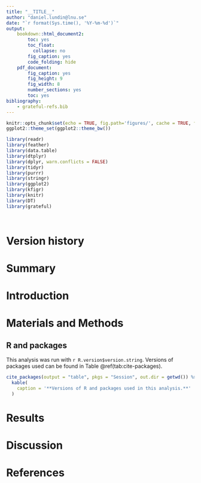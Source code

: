 ```yaml
---
title: "__TITLE__"
author: "daniel.lundin@lnu.se"
date: "`r format(Sys.time(), '%Y-%m-%d')`"
output:
    bookdown::html_document2:
        toc: yes
        toc_float:
          collapse: no
        fig_caption: yes
        code_folding: hide
    pdf_document:
        fig_caption: yes
        fig_height: 9
        fig_width: 8
        number_sections: yes
        toc: yes
bibliography:
    - grateful-refs.bib
---
```


```r
knitr::opts_chunk$set(echo = TRUE, fig.path='figures/', cache = TRUE, fig.width = 10)
ggplot2::theme_set(ggplot2::theme_bw())
```

```r
library(readr)
library(feather)
library(data.table)
library(dtplyr)
library(dplyr, warn.conflicts = FALSE)
library(tidyr)
library(purrr)
library(stringr)
library(ggplot2)
library(kfigr)
library(knitr)
library(DT)
library(grateful)
```

```r
```

```r
```

# Version history

# Summary

# Introduction

# Materials and Methods

## R and packages

This analysis was run with `r R.version$version.string`. Versions of packages used can be found in Table \@ref(tab:cite-packages).

```r
cite_packages(output = "table", pkgs = "Session", out.dir = getwd()) %>%
  kable(
    caption = '**Versions of R and packages used in this analysis.**'
  )
```

# Results

# Discussion

# References
